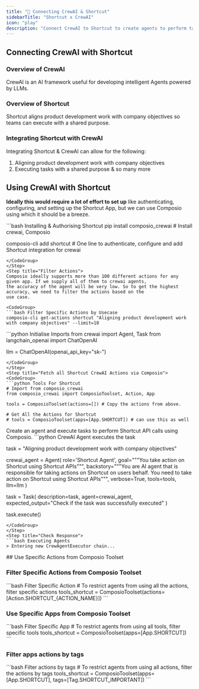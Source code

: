 ```yaml
---
title: "🚀 Connecting CrewAI & Shortcut"
sidebarTitle: "Shortcut x CrewAI"
icon: "play"
description: "Connect CrewAI to Shortcut to create agents to perform tasks using natural language"
---
```


## Connecting CrewAI with Shortcut

### Overview of CrewAI

CrewAI is an AI framework useful for developing intelligent Agents powered by LLMs.

### Overview of Shortcut

Shortcut aligns product development work with company objectives so teams can execute with a shared purpose.

### Integrating Shortcut with CrewAI

Integrating Shortcut & CrewAI can allow for the following:

1. Aligning product development work with company objectives
2. Executing tasks with a shared purpose
& so many more

## Using CrewAI with Shortcut

<Steps>
<Step title="Setting Up the Environment">

**Ideally this would require a lot of effort to set up** like authenticating, configuring, and setting up the Shortcut App, but we can use Composio using which it should be a breeze.

<CodeGroup>
```bash Installing & Authorising Shortcut
pip install composio_crewai # Install crewai, Composio 

composio-cli add shortcut # One line to authenticate, configure and add Shortcut integration for crewai
```
</CodeGroup>
</Step>
<Step title="Filter Actions">
Composio ideally supports more than 100 different actions for any given app. If we supply all of them to crewai agents, 
the accuracy of the agent will be very low. So to get the highest accuracy, we need to filter the actions based on the 
use case.

<CodeGroup>
```bash Filter Specific Actions by Usecase
composio-cli get-actions shortcut "Aligning product development work with company objectives" --limit=10
```
</CodeGroup>

</Step>
<Step title="Import Base Packages">

<CodeGroup>
```python Initialise Imports
from crewai import Agent, Task
from langchain_openai import ChatOpenAI

llm = ChatOpenAI(openai_api_key="sk-<OPENAI KEY>")
```
</CodeGroup>
</Step>
<Step title="Fetch all Shortcut CrewAI Actions via Composio">
<CodeGroup>
```python Tools For Shortcut
# Import from composio_crewai
from composio_crewai import ComposioToolset, Action, App

tools = ComposioToolset(actions=[]) # Copy the actions from above. 

# Get All the Actions for Shortcut
# tools = ComposioToolset(apps=[App.SHORTCUT]) # can use this as well
```
</CodeGroup>
</Step>
<Step title="Execute the Agent">
Create an agent and execute tasks to perform Shortcut API calls using Composio. 
<CodeGroup>
```python CrewAI Agent executes the task

task = "Aligning product development work with company objectives"

crewai_agent = Agent(
    role='Shortcut Agent',
    goal="""You take action on Shortcut using Shortcut APIs""",
    backstory="""You are AI agent that is responsible for taking actions on Shortcut on users behalf. You need to take action on Shortcut using Shortcut APIs""",
    verbose=True,
    tools=tools,
    llm=llm
)

task = Task(
    description=task,
    agent=crewai_agent,
    expected_output="Check if the task was successfully executed"
)

task.execute()
```
</CodeGroup>
</Step>
<Step title="Check Response">
```bash Executing Agents
> Entering new CrewAgentExecutor chain...
```
</Step>
</Steps>
## Use Specific Actions from Composio Toolset

### Filter Specific Actions from Composio Toolset

<CodeGroup>
```bash Filter Specific Action
# To restrict agents from using all the actions, filter specific actions
tools_shortcut = ComposioToolset(actions=[Action.SHORTCUT_{ACTION_NAME}])
```
</CodeGroup>

### Use Specific Apps from Composio Toolset
<CodeGroup>
```bash Filter Specific App
# To restrict agents from using all tools, filter specific tools
tools_shortcut = ComposioToolset(apps=[App.SHORTCUT])
```
</CodeGroup>

### Filter apps actions by tags 
<CodeGroup>
```bash Filter actions by tags
# To restrict agents from using all actions, filter the actions by tags
tools_shortcut = ComposioToolset(apps=[App.SHORTCUT], tags=[Tag.SHORTCUT_IMPORTANT])
```
</CodeGroup>